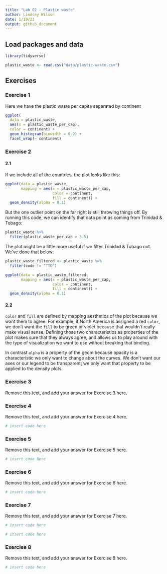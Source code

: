 ```yaml
---
title: "Lab 02 - Plastic waste"
author: Lindsey Wilson
date: 1/19/23
output: github_document
---
```


## Load packages and data

```r
library(tidyverse) 
```

```r
plastic_waste <- read.csv("data/plastic-waste.csv")
```

## Exercises

### Exercise 1

Here we have the plastic waste per capita separated by continent

```r
ggplot(
  data = plastic_waste,
  aes(x = plastic_waste_per_cap),
  color = continent) +
  geom_histogram(binwidth = 0.2) +
  facet_wrap(~ continent)
```

### Exercise 2

#### 2.1

If we include all of the countries, the plot looks like this:

```r
ggplot(data = plastic_waste, 
       mapping = aes(x = plastic_waste_per_cap, 
                     color = continent, 
                     fill = continent)) +
  geom_density(alpha = 0.1)
```

But the one outlier point on the far right is still throwing things off.
By running this code, we can identify that data point as coming from Trinidad & Tobago:

```r
plastic_waste %>%
  filter(plastic_waste_per_cap > 3.5)
```

The plot might be a little more useful if we filter Trinidad & Tobago out.
We've done that below:

```r
plastic_waste_filtered <- plastic_waste %>%
  filter(code != "TTO")

ggplot(data = plastic_waste_filtered, 
       mapping = aes(x = plastic_waste_per_cap, 
                     color = continent, 
                     fill = continent)) +
  geom_density(alpha = 0.1)
```

#### 2.2

`color` and `fill` are defined by mapping aesthetics of the plot because we want them to agree.
For example, if North America is assigned a red `color`, we don't want the `fill` to be green or violet because that wouldn't really make visual sense.
Defining those two characteristics as properties of the plot makes sure that they always agree, and allows us to play around with the type of visualization we want to use without breaking that binding.

In contrast `alpha` is a property of the geom because opacity is a characteristic we only want to change about the curves.
We don't want our axes or our legend to be transparent; we only want that property to be applied to the density plots.

### Exercise 3

Remove this text, and add your answer for Exercise 3 here.

### Exercise 4

Remove this text, and add your answer for Exercise 4 here.

```r
# insert code here
```

### Exercise 5

Remove this text, and add your answer for Exercise 5 here.

```r
# insert code here
```

### Exercise 6

Remove this text, and add your answer for Exercise 6 here.

```r
# insert code here
```

### Exercise 7

Remove this text, and add your answer for Exercise 7 here.

```r
# insert code here
```

```r
# insert code here
```

### Exercise 8

Remove this text, and add your answer for Exercise 8 here.

```r
# insert code here
```



